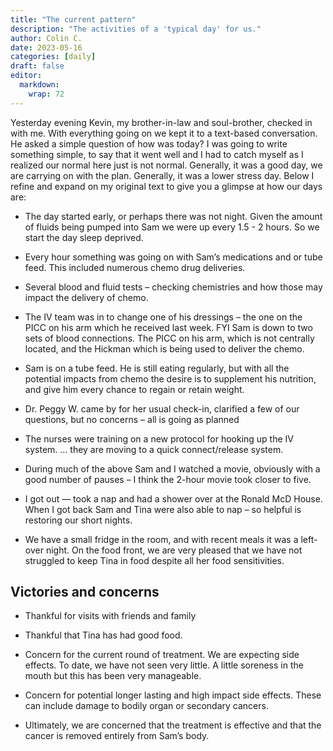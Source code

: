 ```yaml
---
title: "The current pattern"
description: "The activities of a 'typical day' for us."
author: Colin C.
date: 2023-05-16
categories: [daily]
draft: false
editor: 
  markdown: 
    wrap: 72
---
```


Yesterday evening Kevin, my brother-in-law and soul-brother, checked in with me.
With everything going on we kept it to a text-based conversation. He asked
a simple question of how was today? I was going to write something
simple, to say that it went well and I had to catch myself as I realized
our normal here just is not normal. Generally, it was a good day, we are
carrying on with the plan. Generally, it was a lower stress day. Below I
refine and expand on my original text to give you a glimpse at how our
days are:

-   The day started early, or perhaps there was not night. Given the
    amount of fluids being pumped into Sam we were up every 1.5 - 2
    hours. So we start the day sleep deprived.

-   Every hour something was going on with Sam's medications and or tube
    feed. This included numerous chemo drug deliveries.

-   Several blood and fluid tests -- checking chemistries and how those
    may impact the delivery of chemo.

-   The IV team was in to change one of his dressings -- the one on the
    PICC on his arm which he received last week. FYI Sam is down to two
    sets of blood connections. The PICC on his arm, which is not
    centrally located, and the Hickman which is being used to deliver
    the chemo.

-   Sam is on a tube feed. He is still eating regularly, but with all
    the potential impacts from chemo the desire is to supplement his
    nutrition, and give him every chance to regain or retain weight.

-   Dr. Peggy W. came by for her usual check-in, clarified a few of our
    questions, but no concerns -- all is going as planned

-   The nurses were training on a new protocol for hooking up the IV
    system. ... they are moving to a quick connect/release system.

-   During much of the above Sam and I watched a movie, obviously with a
    good number of pauses -- I think the 2-hour movie took closer to
    five.

-   I got out --- took a nap and had a shower over at the Ronald McD
    House.  When I got back Sam and Tina were also able to nap -- so helpful is restoring our short nights.

-   We have a small fridge in the room, and with recent meals it was a
    left-over night. On the food front, we are very pleased that we have
    not struggled to keep Tina in food despite all her food
    sensitivities.
    
    
## Victories and concerns

-   Thankful for visits with friends and family

-   Thankful that Tina has had good food.

-   Concern for the current round of treatment. We are expecting side
    effects. To date, we have not seen very little.  A little soreness in the mouth but this has been very manageable.

-   Concern for potential longer lasting and high impact side effects.
    These can include damage to bodily organ or secondary cancers.

-   Ultimately, we are concerned that the treatment is effective and
    that the cancer is removed entirely from Sam's body.
